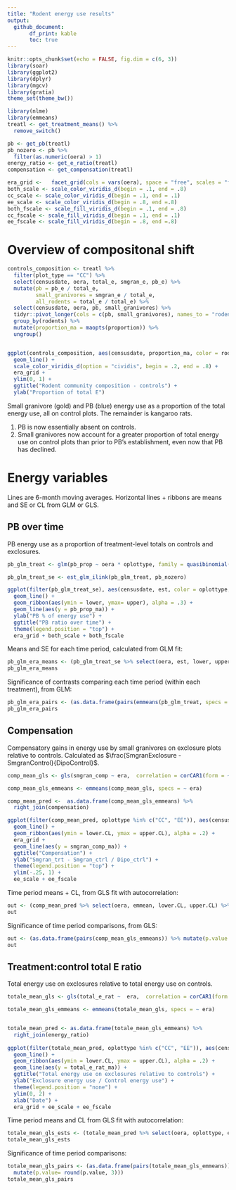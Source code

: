 ```yaml
---
title: "Rodent energy use results"
output:
  github_document:
       df_print: kable
       toc: true
---
```


```r
knitr::opts_chunk$set(echo = FALSE, fig.dim = c(6, 3))
library(soar)
library(ggplot2)
library(dplyr)
library(mgcv)
library(gratia)
theme_set(theme_bw())

library(nlme)
library(emmeans)
treatl <- get_treatment_means() %>%
  remove_switch()

pb <- get_pb(treatl)
pb_nozero <- pb %>%
  filter(as.numeric(oera) > 1)
energy_ratio <- get_e_ratio(treatl)
compensation <- get_compensation(treatl)

era_grid <-   facet_grid(cols = vars(oera), space = "free", scales = "free_x")
both_scale <- scale_color_viridis_d(begin = .1, end = .8)
cc_scale <- scale_color_viridis_d(begin = .1, end = .1)
ee_scale <- scale_color_viridis_d(begin = .8, end =.8)
both_fscale <- scale_fill_viridis_d(begin = .1, end = .8)
cc_fscale <- scale_fill_viridis_d(begin = .1, end = .1)
ee_fscale <- scale_fill_viridis_d(begin = .8, end =.8)


```


# Overview of compositonal shift

```r

controls_composition <- treatl %>%
  filter(plot_type == "CC") %>%
  select(censusdate, oera, total_e, smgran_e, pb_e) %>%
  mutate(pb = pb_e / total_e,
         small_granivores = smgran_e / total_e,
         all_rodents = total_e / total_e) %>%
  select(censusdate, oera, pb, small_granivores) %>%
  tidyr::pivot_longer(cols = c(pb, small_granivores), names_to = "rodents", values_to = "proportion") %>% 
  group_by(rodents) %>%
  mutate(proportion_ma = maopts(proportion)) %>%
  ungroup()


ggplot(controls_composition, aes(censusdate, proportion_ma, color = rodents)) +
  geom_line() +
  scale_color_viridis_d(option = "cividis", begin = .2, end = .8) +
  era_grid +
  ylim(0, 1) +
  ggtitle("Rodent community composition - controls") +
  ylab("Proportion of total E")
```


Small granivore (gold) and PB (blue) energy use as a proportion of the total energy use, all on control plots. The remainder is kangaroo rats.

1. PB is now essentially absent on controls.
1. Small granivores now account for a greater proportion of total energy use on control plots than prior to PB's establishment, even now that PB has declined.


# Energy variables

Lines are 6-month moving averages. Horizontal lines + ribbons are means and SE or CL from GLM or GLS.

## PB over time


PB energy use as a proportion of treatment-level totals on controls and exclosures.

```r


pb_glm_treat <- glm(pb_prop ~ oera * oplottype, family = quasibinomial(), data= pb_nozero)

pb_glm_treat_se <- est_glm_ilink(pb_glm_treat, pb_nozero)

ggplot(filter(pb_glm_treat_se), aes(censusdate, est, color = oplottype, fill = oplottype)) +
  geom_line() +
  geom_ribbon(aes(ymin = lower, ymax= upper), alpha = .3) +
  geom_line(aes(y = pb_prop_ma)) +
  ylab("PB % of energy use") +
  ggtitle("PB ratio over time") +
  theme(legend.position = "top") +
  era_grid + both_scale + both_fscale
```


Means and SE for each time period, calculated from GLM fit:

```r
pb_glm_era_means <- (pb_glm_treat_se %>% select(oera, est, lower, upper, oplottype) %>% distinct())
pb_glm_era_means
```


Significance of contrasts comparing each time period (within each treatment), from GLM:

```r

pb_glm_era_pairs <- (as.data.frame(pairs(emmeans(pb_glm_treat, specs = ~ oera | oplottype))) %>% select(contrast, oplottype, p.value))
pb_glm_era_pairs

```



## Compensation


Compensatory gains in energy use by small granivores on exclosure plots relative to controls. Calculated as $\frac{SmgranExclosure - SmgranControl}{DipoControl}$. 

```r


comp_mean_gls <- gls(smgran_comp ~ era,  correlation = corCAR1(form = ~ period), data = compensation)

comp_mean_gls_emmeans <- emmeans(comp_mean_gls, specs = ~ era)

comp_mean_pred <-  as.data.frame(comp_mean_gls_emmeans) %>%
  right_join(compensation)

ggplot(filter(comp_mean_pred, oplottype %in% c("CC", "EE")), aes(censusdate, emmean, color = oplottype, fill = oplottype)) +
  geom_line() +
  geom_ribbon(aes(ymin = lower.CL, ymax = upper.CL), alpha = .2) +
  era_grid +
  geom_line(aes(y = smgran_comp_ma)) +
  ggtitle("Compensation") +
  ylab("Smgran_trt - Smgran_ctrl / Dipo_ctrl") +
  theme(legend.position = "top") +
  ylim(-.25, 1) +
  ee_scale + ee_fscale
```


Time period means + CL, from GLS fit with autocorrelation:

```r
out <- (comp_mean_pred %>% select(oera, emmean, lower.CL, upper.CL) %>% distinct())
out 

```


Significance of time period comparisons, from GLS:

```r

out <- (as.data.frame(pairs(comp_mean_gls_emmeans)) %>% mutate(p.value = round(p.value, 3)))
out
```

## Treatment:control total E ratio

Total energy use on exclosures relative to total energy use on controls.

```r

totale_mean_gls <- gls(total_e_rat ~  era,  correlation = corCAR1(form = ~ period), data = energy_ratio)

totale_mean_gls_emmeans <- emmeans(totale_mean_gls, specs = ~ era)


totale_mean_pred <- as.data.frame(totale_mean_gls_emmeans) %>%
  right_join(energy_ratio)
  
ggplot(filter(totale_mean_pred, oplottype %in% c("CC", "EE")), aes(censusdate, emmean, color = oplottype, fill = oplottype)) +
  geom_line() +
  geom_ribbon(aes(ymin = lower.CL, ymax = upper.CL), alpha = .2) +
  geom_line(aes(y = total_e_rat_ma)) +
  ggtitle("Total energy use on exclosures relative to controls") +
  ylab("Exclosure energy use / Control energy use") +
  theme(legend.position = "none") +
  ylim(0, 2) +
  xlab("Date") +
  era_grid + ee_scale + ee_fscale
```


Time period means and CL from GLS fit with autocorrelation:


```r
totale_mean_gls_ests <- (totale_mean_pred %>% select(oera, oplottype, emmean, lower.CL, upper.CL) %>% distinct())
totale_mean_gls_ests
```

Significance of time period comparisons:

```r

totale_mean_gls_pairs <- (as.data.frame(pairs(totale_mean_gls_emmeans)) %>% select(contrast, p.value) %>%
  mutate(p.value= round(p.value, 3)))
totale_mean_gls_pairs
```
